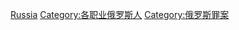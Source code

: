 {{Commons category|Criminals from Russia}}
[[Category:各国罪犯|Russia]]
[[Category:各职业俄罗斯人|Category:各职业俄罗斯人]]
[[Category:俄罗斯罪案|Category:俄罗斯罪案]]